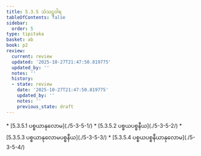```yaml
---
title: 5.3.5 သံသဋ္ဌဝါရ
tableOfContents: false
sidebar:
  order: 5
type: tipitaka
basket: ab
book: p2
review:
  current: review
  updated: '2025-10-27T21:47:50.819775'
  updated_by: ''
  notes: ''
  history:
  - state: review
    date: '2025-10-27T21:47:50.819775'
    updated_by: ''
    notes: ''
    previous_state: draft
---
```



<ReviewStatus review={frontmatter.review} showDetails={true} />

<HypothesisAnnotation frontmatter={frontmatter} />

<DynamicBreadcrumb />



<TableOfContents book="p2" section="5.3.5">
* [5.3.5.1 ပစ္စယာနုလောမ](./5-3-5-1/)
* [5.3.5.2 ပစ္စယပစ္စနီယ](./5-3-5-2/)
* [5.3.5.3 ပစ္စယာနုလောမပစ္စနီယ](./5-3-5-3/)
* [5.3.5.4 ပစ္စယပစ္စနီယာနုလောမ](./5-3-5-4/)
</TableOfContents>